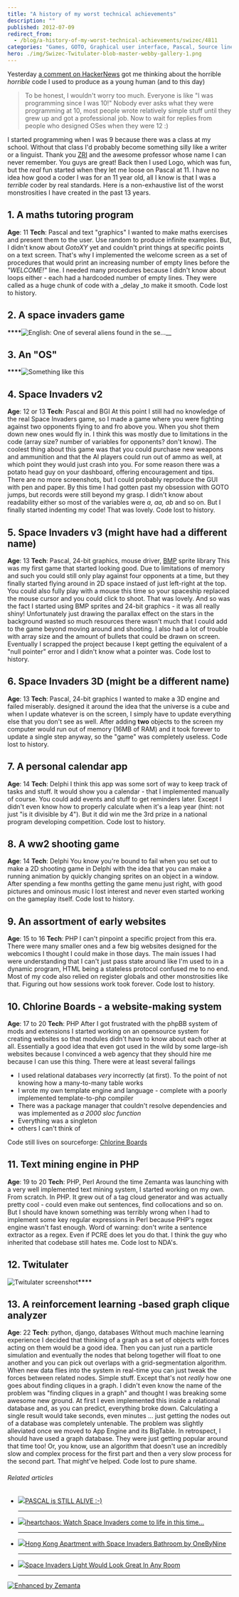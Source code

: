 ```yaml
---
title: "A history of my worst technical achievements"
description: ""
published: 2012-07-09
redirect_from:
  - /blog/a-history-of-my-worst-technical-achievements/swizec/4811
categories: "Games, GOTO, Graphical user interface, Pascal, Source lines of code, Space Invader, Space Invaders, Turbo Pascal, Uncategorized, Video game"
hero: ./img/Swizec-Twitulater-blob-master-webby-gallery-1.png
---
```


Yesterday [a comment on HackerNews](http://news.ycombinator.com/item?id=4213564) got me thinking about the horrible _horrible_ code I used to produce as a young human (and to this day)

> To be honest, I wouldn't worry too much. Everyone is like "I was programming since I was 10!" Nobody ever asks what they were programming at 10, most people wrote relatively simple stuff until they grew up and got a professional job. Now to wait for replies from people who designed OSes when they were 12 :)

I started programming when I was 9 because there was a class at my school. Without that class I'd probably become something silly like a writer or a linguist. Thank you [ZRI](http://www.zri.si/) and the awesome professor whose name I can never remember. You guys are great! Back then I used Logo, which was fun, but the _real_ fun started when they let me loose on Pascal at 11. I have no idea how good a coder I was for an 11 year old, all I know is that I was a _terrible_ coder by real standards. Here is a non-exhaustive list of the worst monstrosities I have created in the past 13 years.

## 1. A maths tutoring program

**Age**: 11 **Tech**: Pascal and text "graphics" I wanted to make maths exercises and present them to the user. Use random to produce infinite examples. But, I didn't know about _GotoXY_ yet and couldn't print things at specific points on a text screen. That's why I implemented the welcome screen as a set of procedures that would print an increasing number of empty lines before the _"WELCOME!"_ line. I needed many procedures because I didn't know about loops either - each had a hardcoded number of empty lines. They were called as a huge chunk of code with a \_delay \_to make it smooth. Code lost to history.

## 2. A space invaders game

**\*\*\*\***![English: One of several aliens found in the se...](http://upload.wikimedia.org/wikipedia/commons/f/f3/Space_Invaders_Second_Row.PNG "English: One of several aliens found in the se...")\__![]()_![]()\_

## 3. An "OS"

**\*\*\*\***![Something like this](http://toastytech.com/guis/deskmateexit.gif "Something like this")![]()![]()_![]()_

## 4. Space Invaders v2

**Age**: 12 or 13 **Tech**: Pascal and BGI At this point I still had no knowledge of the real Space Invaders game, so I made a game where you were fighting against two opponents flying to and fro above you. When you shot them down new ones would fly in. I think this was mostly due to limitations in the code (array size? number of variables for opponents? don't know). The coolest thing about this game was that you could purchase new weapons and ammunition and that the AI players could run out of ammo as well, at which point they would just crash into you. For some reason there was a potato head guy on your dashboard, offering encouragement and tips. There are no more screenshots, but I could probably reproduce the GUI with pen and paper. By this time I had gotten past my obsession with GOTO jumps, but records were still beyond my grasp. I didn't know about readability either so most of the variables were _a, aa, ab_ and so on. But I finally started indenting my code! That was lovely. Code lost to history.

## 5. Space Invaders v3 (might have had a different name)

**Age**: 13 **Tech**: Pascal, 24-bit graphics, mouse driver, [BMP](http://en.wikipedia.org/wiki/BMP_file_format "BMP file format") sprite library This was my first game that started looking good. Due to limitations of memory and such you could still only play against four opponents at a time, but they finally started flying around in 2D space instaed of just left-right at the top. You could also fully play with a mouse this time so your spaceship replaced the mouse cursor and you could click to shoot. That was lovely. And so was the fact I started using BMP sprites and 24-bit graphics - it was all really shiny! Unfortunately just drawing the parallax effect on the stars in the background wasted so much resources there wasn't much that I could add to the game beyond moving around and shooting. I also had a lot of trouble with array size and the amount of bullets that could be drawn on screen. Eventually I scrapped the project because I kept getting the equivalent of a "null pointer" error and I didn't know what a pointer was. Code lost to history.

## 6. Space Invaders 3D (might be a different name)

**Age**: 13 **Tech**: Pascal, 24-bit graphics I wanted to make a 3D engine and failed miserably. designed it around the idea that the universe is a cube and when I update whatever is on the screen, I simply have to update everything else that you don't see as well. After adding **two** objects to the screen my computer would run out of memory (16MB of RAM) and it took forever to update a single step anyway, so the "game" was completely useless. Code lost to history.

## 7. A personal calendar app

**Age**: 14 **Tech**: Delphi I think this app was some sort of way to keep track of tasks and stuff. It would show you a calendar - that I implemented manually of course. You could add events and stuff to get reminders later. Except I didn't even know how to properly calculate when it's a leap year (hint: not just "is it divisible by 4"). But it did win me the 3rd prize in a national program developing competition. Code lost to history.

## 8. A ww2 shooting game

**Age**: 14 **Tech**: Delphi You know you're bound to fail when you set out to make a 2D shooting game in Delphi with the idea that you can make a running animation by quickly changing sprites on an object in a window. After spending a few months getting the game menu just right, with good pictures and ominous music I lost interest and never even started working on the gameplay itself. Code lost to history.

## 9. An assortment of early websites

**Age**: 15 to 16 **Tech**: PHP I can't pinpoint a specific project from this era. There were many smaller ones and a few big websites designed for the webcomics I thought I could make in those days. The main issues I had were understanding that I can't just pass state around like I'm used to in a dynamic program, HTML being a stateless protocol confused me to no end. Most of my code also relied on register globals and other monstrosities like that. Figuring out how sessions work took forever. Code lost to history.

## 10. Chlorine Boards - a website-making system

**Age**: 17 to 20 **Tech**: PHP After I got frustrated with the phpBB system of mods and extensions I started working on an opensource system for creating websites so that modules didn't have to know about each other at all. Essentially a good idea that even got used in the wild by some large-ish websites because I convinced a web agency that they should hire me because I can use this thing. There were at least several failings

- I used relational databases _very_ incorrectly (at first). To the point of not knowing how a many-to-many table works
- I wrote my own template engine and language - complete with a poorly implemented template-to-php compiler
- There was a package manager that couldn't resolve dependencies and was implemented as _a 2000 sloc function_
- Everything was a singleton
- others I can't think of

Code still lives on sourceforge: [Chlorine Boards](http://sourceforge.net/projects/chlorineboards/)

## 11. Text mining engine in PHP

**Age**: 19 to 20 **Tech**: PHP, Perl Around the time Zemanta was launching with a very well implemented text mining system, I started working on my own. From scratch. In PHP. It grew out of a tag cloud generator and was actually pretty cool - could even make out sentences, find collocations and so on. But I should have known something was terribly wrong when I had to implement some key regular expressions in Perl because PHP's regex engine wasn't fast enough. Word of warning: don't write a sentence extractor as a regex. Even if PCRE does let you do that. I think the guy who inherited that codebase still hates me. Code lost to NDA's.

## 12. Twitulater

![Twitulater screenshot](./img/Swizec-Twitulater-blob-master-webby-gallery-1.png "Twitulater screenshot")**\*\*\*\***![]()

## 13. A reinforcement learning -based graph clique analyzer

**Age**: 22 **Tech**: python, django, databases Without much machine learning experience I decided that thinking of a graph as a set of objects with forces acting on them would be a good idea. Then you can just run a particle simulation and eventually the nodes that belong together will float to one another and you can pick out overlaps with a grid-segmentation algorithm. When new data flies into the system in real-time you can just tweak the forces between related nodes. Simple stuff. Except that's not _really_ how one goes about finding cliques in a graph. I didn't even know the name of the problem was "finding cliques in a graph" and thought I was breaking some awesome new ground. At first I even implemented this inside a relational database and, as you can predict, everything broke down. Calculating a single result would take seconds, even minutes ... just getting the nodes out of a database was completely untenable. The problem was slightly alleviated once we moved to App Engine and its BigTable. In retrospect, I should have used a graph database. They were just getting popular around that time too! Or, you know, use an algorithm that doesn't use an incredibly slow and complex process for the first part and then a very slow process for the second part. That might've helped. Code lost to pure shame.

###### Related articles

- [![](http://i.zemanta.com/86116516_80_80.jpg)](http://olimex.wordpress.com/2012/04/25/pascal-is-still-alive/)[PASCAL is STILL ALIVE :-)](http://olimex.wordpress.com/2012/04/25/pascal-is-still-alive/)

  ***

- [![](http://i.zemanta.com/95644601_80_80.jpg)](http://lifeandcode.tumblr.com/post/25517702913/iheartchaos-watch-space-invaders-come-to-life)[iheartchaos: Watch Space Invaders come to life in this time...](http://lifeandcode.tumblr.com/post/25517702913/iheartchaos-watch-space-invaders-come-to-life)

  ***

- [![](http://i.zemanta.com/94624168_80_80.jpg)](http://design-milk.com/hong-kong-apartment-with-space-invaders-bathroom-by-onebynine/)[Hong Kong Apartment with Space Invaders Bathroom by OneByNine](http://design-milk.com/hong-kong-apartment-with-space-invaders-bathroom-by-onebynine/)

  ***

- [![](http://i.zemanta.com/87576151_80_80.jpg)](http://www.ohgizmo.com/2012/05/07/space-invaders-light-would-look-great-in-any-room/)[Space Invaders Light Would Look Great In Any Room](http://www.ohgizmo.com/2012/05/07/space-invaders-light-would-look-great-in-any-room/)

  ***

[![Enhanced by Zemanta](http://img.zemanta.com/zemified_e.png?x-id=0802e75a-2abe-4e92-b9c1-abd7b930dab3)](http://www.zemanta.com/?px "Enhanced by Zemanta")
